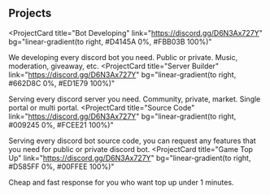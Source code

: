 ## Projects

<ProjectCard
  title="Bot Developing"
  link="https://discord.gg/D6N3Ax727Y"
  bg="linear-gradient(to right, #D4145A 0%, #FBB03B 100%)"
>
  We developing every discord bot you need. Public or private. Music, moderation, giveaway, etc.
</ProjectCard>
<ProjectCard
  title="Server Builder"
  link="https://discord.gg/D6N3Ax727Y"
  bg="linear-gradient(to right, #662D8C 0%, #ED1E79 100%)"
>
  Serving every discord server you need. Community, private, market. Single portal or multi portal.
</ProjectCard> 
<ProjectCard
  title="Source Code"
  link="https://discord.gg/D6N3Ax727Y"
  bg="linear-gradient(to right, #009245 0%, #FCEE21 100%)"
>
  Serving every discord bot source code, you can request any features that you need for public or private discord bot.
</ProjectCard>
<ProjectCard
  title="Game Top Up"
  link="https://discord.gg/D6N3Ax727Y"
  bg="linear-gradient(to right, #D585FF 0%, #00FFEE 100%)"
>
  Cheap and fast response for you who want top up under 1 minutes.
</ProjectCard>
